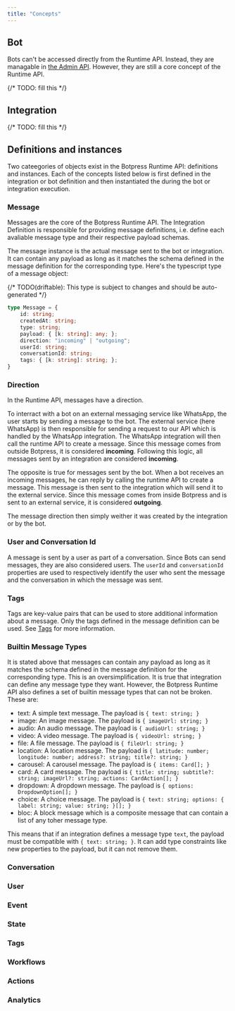```yaml
---
title: "Concepts"
---
```


## Bot

Bots can't be accessed directly from the Runtime API. Instead, they are managable in [the Admin API](../admin-api/concepts.mdx#bot). However, they are still a core concept of the Runtime API. 

{/* TODO: fill this */}

## Integration

{/* TODO: fill this */}

## Definitions and instances

Two cateegories of objects exist in the Botpress Runtime API: definitions and instances. Each of the concepts listed below is first defined in the integration or bot definition and then instantiated the during the bot or integration execution.

### Message

Messages are the core of the Botpress Runtime API. The Integration Definition is responsible for providing message definitions, i.e. define each avaliable message type and their respective payload schemas. 

The message instance is the actual message sent to the bot or integration. It can contain any payload as long as it matches the schema defined in the message definition for the corresponding type. Here's the typescript type of a message object:

{/* TODO(driftable): This type is subject to changes and should be auto-generated */}
```ts
type Message = {
    id: string;
    createdAt: string;
    type: string;
    payload: { [k: string]: any; };
    direction: "incoming" | "outgoing";
    userId: string;
    conversationId: string;
    tags: { [k: string]: string; };
}
```

### Direction

In the Runtime API, messages have a direction. 

To interract with a bot on an external messaging service like WhatsApp, the user starts by sending a message to the bot. The external service (here WhatsApp) is then responsible for sending a request to our API which is handled by the WhatsApp integration. The WhatsApp integration will then call the runtime API to create a message. Since this message comes from outside Botpress, it is considered **incoming**. Following this logic, all messages sent by an integration are considered **incoming**. 

The opposite is true for messages sent by the bot. When a bot receives an incoming messages, he can reply by calling the runtime API to create a message. This message is then sent to the integration which will send it to the external service. Since this message comes from inside Botpress and is sent to an external service, it is considered **outgoing**.

The message direction then simply weither it was created by the integration or by the bot.

### User and Conversation Id
A message is sent by a user as part of a conversation. Since Bots can send messages, they are also considered users. The `userId` and `conversationId` properties are used to respectively identify the user who sent the message and the conversation in which the message was sent.

### Tags
Tags are key-value pairs that can be used to store additional information about a message. Only the tags defined in the message definition can be used. See [Tags](#tags) for more information.

### Builtin Message Types

It is stated above that messages can contain any payload as long as it matches the schema defined in the message definition for the corresponding type. This is an oversimplification. It is true that integration can define any message type they want. However, the Botpress Runtime API also defines a set of builtin message types that can not be broken. These are:

- text: A simple text message. The payload is `{ text: string; }`
- image: An image message. The payload is `{ imageUrl: string; }`
- audio: An audio message. The payload is `{ audioUrl: string; }`
- video: A video message. The payload is `{ videoUrl: string; }`
- file: A file message. The payload is `{ fileUrl: string; }`
- location: A location message. The payload is `{ latitude: number; longitude: number; address?: string; title?: string; }`
- carousel: A carousel message. The payload is `{ items: Card[]; }`
- card: A card message. The payload is `{ title: string; subtitle?: string; imageUrl?: string; actions: CardAction[]; }`
- dropdown: A dropdown message. The payload is `{ options: DropdownOption[]; }`
- choice: A choice message. The payload is `{ text: string; options: { label: string; value: string; }[]; }`
- bloc: A block message which is a composite message that can contain a list of any toher message type.

This means that if an integration defines a message type `text`, the payload must be compatible with `{ text: string; }`. It can add type constraints like new properties to the payload, but it can not remove them.

### Conversation

### User

### Event

### State

### Tags

### Workflows

### Actions

### Analytics